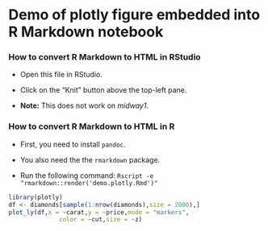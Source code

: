 # Demo of plotly figure embedded into R Markdown notebook

### How to convert R Markdown to HTML in RStudio

+ Open this file in RStudio.
  
+ Click on the "Knit" button above the top-left pane.

+ **Note:** This does not work on *midway1*.

### How to convert R Markdown to HTML in R

+ First, you need to install `pandoc`.

+ You also need the the `rmarkdown` package.

+ Run the following command: 
  `Rscript -e "rmarkdown::render('demo.plotly.Rmd')"`

```r
library(plotly)
df <- diamonds[sample(1:nrow(diamonds),size = 2000),]
plot_ly(df,x = ~carat,y = ~price,mode = "markers",
              color = ~cut,size = ~z)
```
